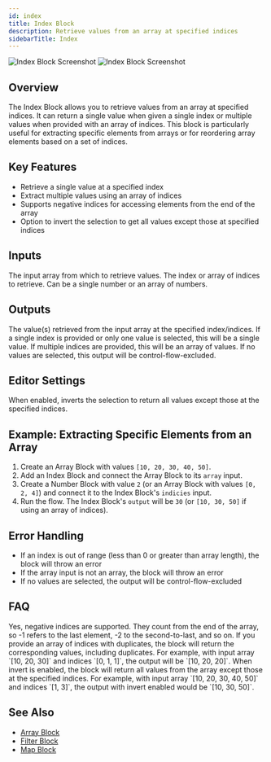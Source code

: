 ```yaml
---
id: index
title: Index Block
description: Retrieve values from an array at specified indices
sidebarTitle: Index
---
```


<Frame>
  <img src="/block-reference/assets/index_light.png" alt="Index Block Screenshot" className="block dark:hidden" />
  <img src="/block-reference/assets/index_dark.png" alt="Index Block Screenshot" className="hidden dark:block" />
</Frame>

## Overview
The Index Block allows you to retrieve values from an array at specified indices. It can return a single value when given a single index or multiple values when provided with an array of indices. This block is particularly useful for extracting specific elements from arrays or for reordering array elements based on a set of indices.

## Key Features

- Retrieve a single value at a specified index
- Extract multiple values using an array of indices
- Supports negative indices for accessing elements from the end of the array
- Option to invert the selection to get all values except those at specified indices

## Inputs

<ParamField path="array" type="any[]" required>
  The input array from which to retrieve values.
</ParamField>

<ParamField path="indicies" type="number | number[]" required>
  The index or array of indices to retrieve. Can be a single number or an array of numbers.
</ParamField>

## Outputs

<ResponseField name="output" type="any | any[]">
  The value(s) retrieved from the input array at the specified index/indices. If a single index is provided or only one value is selected, this will be a single value. If multiple indices are provided, this will be an array of values. If no values are selected, this output will be control-flow-excluded.
</ResponseField>

## Editor Settings

<ParamField path="invert" type="boolean" default={false}>
  When enabled, inverts the selection to return all values except those at the specified indices.
</ParamField>

## Example: Extracting Specific Elements from an Array

1. Create an Array Block with values `[10, 20, 30, 40, 50]`.
2. Add an Index Block and connect the Array Block to its `array` input.
3. Create a Number Block with value `2` (or an Array Block with values `[0, 2, 4]`) and connect it to the Index Block's `indicies` input.
4. Run the flow. The Index Block's `output` will be `30` (or `[10, 30, 50]` if using an array of indices).

## Error Handling

- If an index is out of range (less than 0 or greater than array length), the block will throw an error
- If the array input is not an array, the block will throw an error
- If no values are selected, the output will be control-flow-excluded

## FAQ

<AccordionGroup>
  <Accordion title="Can I use negative indices?">
    Yes, negative indices are supported. They count from the end of the array, so -1 refers to the last element, -2 to the second-to-last, and so on.
  </Accordion>

  <Accordion title="What happens if I provide duplicate indices?">
    If you provide an array of indices with duplicates, the block will return the corresponding values, including duplicates. For example, with input array `[10, 20, 30]` and indices `[0, 1, 1]`, the output will be `[10, 20, 20]`.
  </Accordion>

  <Accordion title="How does the invert option work?">
    When invert is enabled, the block will return all values from the array except those at the specified indices. For example, with input array `[10, 20, 30, 40, 50]` and indices `[1, 3]`, the output with invert enabled would be `[10, 30, 50]`.
  </Accordion>
</AccordionGroup>

## See Also

- [Array Block](/block-reference/data/array)
- [Filter Block](/block-reference/modifiers/filter)
- [Map Block](/block-reference/modifiers/map)

